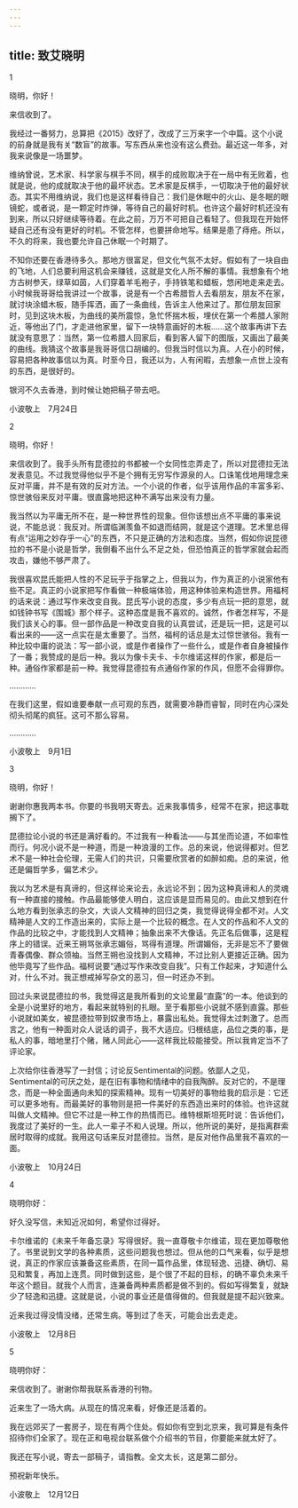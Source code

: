 ```yaml
---
---
---
```

title: 致艾晓明
---

1


晓明，你好！

来信收到了。

我经过一番努力，总算把《2015》改好了，改成了三万来字一个中篇。这个小说的前身就是我有关“数盲”的故事。写东西从来也没有这么费劲。最近这一年多，对我来说像是一场噩梦。

维纳曾说，艺术家、科学家与棋手不同，棋手的成败取决于在一局中有无败着，也就是说，他的成就取决于他的最坏状态。艺术家是反棋手，一切取决于他的最好状态。其实不用维纳说，我们也是这样看待自己：我们是休眠中的火山、是冬眠的眼镜蛇，或者说，是一颗定时炸弹，等待自己的最好时机。也许这个最好时机还没有到来，所以只好继续等待着。在此之前，万万不可把自己看轻了。但我现在开始怀疑自己还有没有更好的时机。不管怎样，也要拼命地写。结果是患了痔疮。所以，不久的将来，我也要允许自己休眠一个时期了。

不知你还要在香港待多久。那地方很富足，但文化气氛不太好。假如有了一块自由的飞地，人们总要利用这机会来赚钱，这就是文化人所不解的事情。我想象有个地方古树参天，绿草如茵，人们穿着羊毛袍子，手持铁笔和蜡板，悠闲地走来走去。小时候我哥哥给我讲过一个故事，说是有一个古希腊哲人去看朋友，朋友不在家，就讨块涂蜡木板，随手挥洒，画了一条曲线，告诉主人他来过了。那位朋友回家时，见到这块木板，为曲线的美所震惊，急忙怀揣木板，埋伏在第一个希腊人家附近，等他出了门，才走进他家里，留下一块特意画好的木板……这个故事再讲下去就没有意思了：当然，第一位希腊人回家后，看到客人留下的图版，又画出了最美的曲线。我猜这个故事是我哥哥信口胡编的。但我当时信以为真。人在小的时候，容易把各种故事信以为真。时至今日，我还以为，人有闲暇，去想象一点世上没有的东西，是很好的。

银河不久去香港，到时候让她把稿子带去吧。

小波敬上　7月24日


2


晓明，你好！

来信收到了。我手头所有昆德拉的书都被一个女同性恋弄走了，所以对昆德拉无法发表意见。不过我觉得他似乎不是个拥有无穷写作源泉的人。口诛笔伐地用理念来反对平庸，并不是有效的反对方法。一个小说的作者，似乎该用作品的丰富多彩、惊世骇俗来反对平庸。很直露地把这种不满写出来没有力量。

我当然以为平庸无所不在，是一种世界性的现象。但你该想出点不平庸的事来说说，不能总说：我反对。所谓临渊羡鱼不如退而结网，就是这个道理。艺术里总得有点“运用之妙存乎一心”的东西，不只是正确的方法和态度。当然，假如你说昆德拉的书不是小说是哲学，我倒看不出什么不足之处，但恐怕真正的哲学家就会起而攻击，嫌他不够严肃了。

我很喜欢昆氏能把人性的不足玩乎于指掌之上，但我以为，作为真正的小说家他有些不足。真正的小说家把写作看做一种极端体验，用这种体验来构造世界。用福柯的话来说：通过写作来改变自我。昆氏写小说的态度，多少有点玩一把的意思，就如钱钟书写《围城》那个样子。这种态度是我不喜欢的。诚然，作者怎样写，不是我们该关心的事。但一部作品是一种改变自我的认真尝试，还是玩一把，这是可以看出来的——这一点实在是太重要了。当然，福柯的话总是太过惊世骇俗。我有一种比较中庸的说法：写一部小说，或是作者操作了一些什么，或是作者自身被操作了一番；我赞成的是后一种。我以为像卡夫卡、卡尔维诺这样的作家，都是后一种。通俗作家都是前一种。我觉得昆德拉有点通俗作家的作风，但愿不会得罪你。

…………

在我们这里，假如谁要奉献一点可观的东西，就需要冷静而睿智，同时在内心深处彻头彻尾的疯狂。这可不那么容易。

…………

小波敬上　9月1日


3


晓明，你好！

谢谢你惠我两本书。你要的书我明天寄去。近来我事情多，经常不在家，把这事耽搁下了。

昆德拉论小说的书还是满好看的。不过我有一种看法——与其坐而论道，不如率性而行。何况小说不是一种道，而是一种浪漫的工作。总的来说，他说得都对。但艺术不是一种社会伦理，无需人们的共识，只需要欣赏者的如醉如痴。总的来说，他还是偏哲学多，偏艺术少。

我以为艺术是有真谛的，但这样论来论去，永远论不到；因为这种真谛和人的灵魂有一种直接的接触。作品最能够使人明白，这应该是显而易见的。由此又想到在什么地方看到张承志的杂文，大谈人文精神的回归之类，我觉得说得全都不对。人文精神是人文的工作造出来的，实际上是一个比较的概念。在人文的作品和不人文的作品的比较之中，才能找到人文精神；抽象出来不大像话。先正名后做事，这是程序上的错误。近来王朔骂张承志媚俗，骂得有道理。所谓媚俗，无非是忘不了要做青春偶像、群众领袖。当然王朔也没找到人文精神，不过比别人更接近正确。因为他毕竟写了些作品。福柯说要“通过写作来改变自我”。只有工作起来，才知道什么对，什么不对。我正想戒掉写杂文的恶习，但一时还办不到。

回过头来说昆德拉的书，我觉得这是我所看到的文论里最“直露”的一本。他谈到的全是小说里好的地方，看起来就特别的扎眼。至于看那些小说就不感到直露。那些小说就如美女，被昆德拉带到奴隶市场上，暴露出私处。我觉得太过刺激了。总而言之，他有一种面对众人说话的调子，我不大适应。归根结底，品位之类的事，是私人的事，暗地里打个赌，赌人同此心——这样我比较能接受。所以我肯定当不了评论家。

上次给你往香港写了一封信；讨论反Sentimental的问题。依鄙人之见，Sentimental的可厌之处，是在旧有事物和情绪中的自我陶醉。反对它的，不是理念，而是一种全面通向未知的探索精神。现有一切美好的事物给我的启示是：它还可以更多地有。而最美好的事物则是把一件美好的东西造出来时的体验。也许这就叫做人文精神。但它不过是一种工作的热情而已。维特根斯坦死时说：告诉他们，我度过了美好的一生。此人一辈子不和人说理。所以，他所说的美好，是指离群索居时取得的成就。我用这句话来反对昆德拉。当然，是反对他作品里我不喜欢的一面。

小波敬上　10月24日


4


晓明你好：

好久没写信，未知近况如何，希望你过得好。

卡尔维诺的《未来千年备忘录》写得很好。我一直尊敬卡尔维诺，现在更加尊敬他了。书里说到文学的各种素质，这些问题我也想过。但从他的口气来看，似乎是想说，真正的作家应该兼备这些素质，在同一篇作品里，体现轻逸、迅捷、确切、易见和繁复，再加上连贯。同时做到这些，是个很了不起的目标，的确不辜负未来千年这个题目。就我个人而言，连兼备两种素质都是做不到的。假如写得繁复，就缺少了轻逸和迅捷。这就是说，小说的事业还是值得做的。但我就是提不起兴致来。

近来我过得没情没绪，还常生病。等到过了冬天，可能会出去走走。

小波敬上　12月8日


5


晓明你好：

来信收到了。谢谢你帮我联系香港的刊物。

近来生了一场大病。从现在的情况来看，好像还是活着的。

我在远郊买了一套房子，现在有两个住处。假如你有空到北京来，我可算是有条件招待你们全家了。现在正和电视台联系做个介绍书的节目，你要能来就太好了。

我还在写小说，寄去一部稿子，请指教。全文太长，这是第二部分。

预祝新年快乐。

小波敬上　12月12日
